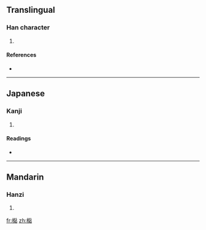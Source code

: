==Translingual==

===Han character===
{{Han char|rn=75|rad=木|as=13|sn=17|four=|canj=木火火口 (DFFR), X木火火口 (XDFFR)}}

# {{defn|Han|sort=木13}}

====References====
* {{Han ref|kx=0556.110|dkj=15643|dj=0945.290|hdz=21305.080|uh=6A86|ud=27270}}

----

==Japanese==

===Kanji===
{{ja-kanji|grade=|rs=木13}}

# {{defn|Japanese}}

====Readings====
* {{ja-readings|on=[[さん]] (san)|kun=[[すぎ]] (sugi)}}

----

==Mandarin==

===Hanzi===
{{cmn-hanzi|pin=[[shān]] ([[shan1]])|wg=shan<sup>1</sup>}}

# {{defn|Mandarin}}

[[fr:檆]]
[[zh:檆]]
